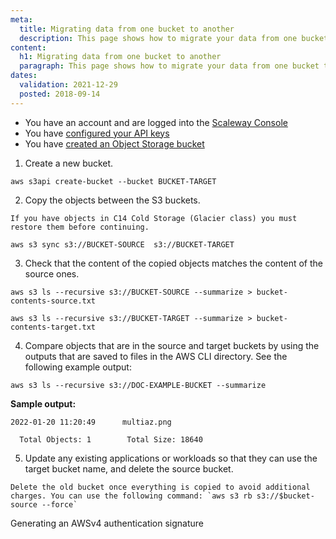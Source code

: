 ```yaml
---
meta:
  title: Migrating data from one bucket to another
  description: This page shows how to migrate your data from one bucket to another.
content:
  h1: Migrating data from one bucket to another
  paragraph: This page shows how to migrate your data from one bucket to another.
dates:
  validation: 2021-12-29
  posted: 2018-09-14
---
```


<Message type="requirement">

  - You have an account and are logged into the [Scaleway Console](https://console.scaleway.com)
  - You have [configured your API keys](/console/my-project/how-to/generate-api-key/)
  - You have [created an Object Storage bucket](/storage/object/how-to/create-a-bucket/)

</Message>

1. Create a new bucket.

  ```
  aws s3api create-bucket --bucket BUCKET-TARGET
  ```

2. Copy the objects between the S3 buckets.

  <Message type="important">

    If you have objects in C14 Cold Storage (Glacier class) you must restore them before continuing.

  </Message>

  ```
  aws s3 sync s3://BUCKET-SOURCE  s3://BUCKET-TARGET
  ```

3. Check that the content of the copied objects matches the content of the source ones.
  
  ```
  aws s3 ls --recursive s3://BUCKET-SOURCE --summarize > bucket-contents-source.txt
          
  aws s3 ls --recursive s3://BUCKET-TARGET --summarize > bucket-contents-target.txt
  ```
4. Compare objects that are in the source and target buckets by using the outputs that are saved to files in the AWS CLI directory. See the following example output:

  ```
  aws s3 ls --recursive s3://DOC-EXAMPLE-BUCKET --summarize
  ```
  **Sample output:**
  ```
  2022-01-20 11:20:49      multiaz.png

    Total Objects: 1        Total Size: 18640
  ```
5. Update any existing applications or workloads so that they can use the target bucket name, and delete the source bucket.

  <Message type="important">

    Delete the old bucket once everything is copied to avoid additional charges. You can use the following command: `aws s3 rb s3://$bucket-source --force`

  </Message>


<Navigation title="See Also">
  <PreviousButton to="/storage/object/api-cli/generate-aws4-auth-signature/">Generating an AWSv4 authentication signature</PreviousButton>
</Navigation>
